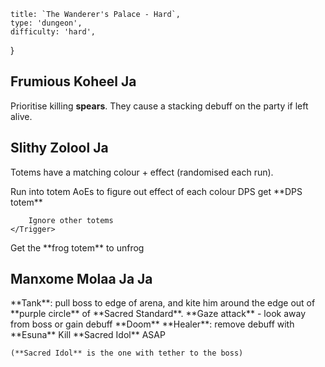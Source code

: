     title: `The Wanderer's Palace - Hard`,
    type: 'dungeon',
    difficulty: 'hard',
}

## Frumious Koheel Ja

Prioritise killing **spears**. <Consequence>They cause a stacking debuff on the party if left alive.</Consequence>

## Slithy Zolool Ja

Totems have a matching colour + effect (randomised each run).

<Trigger type="on" trigger="first totems spawn">
    Run into totem AoEs to figure out effect of each colour
</Trigger>

<OnlyDPS>
    <Trigger type="on" trigger="subsequent totem spawns">
        DPS get **DPS totem**

        Ignore other totems
    </Trigger>
</OnlyDPS>

<Trigger type="if" trigger="you become a frog" color="green">
    Get the **frog totem** to unfrog
</Trigger>

## Manxome Molaa Ja Ja

<OnlyTank>
    **Tank**: pull boss to edge of arena, and kite him around the edge out of <Purple>**purple circle**</Purple> of **Sacred Standard**.
</OnlyTank>

<Trigger type="on cast" trigger="Soul Douse" color="orange">
    **Gaze attack** - look away from boss<Consequence> or gain debuff <Red>**Doom**</Red></Consequence>
</Trigger>

<OnlyHealer>
    <Trigger type="on gain debuff" trigger="Doom" color="purple">
        **Healer**: remove debuff with **Esuna**
    </Trigger>
</OnlyHealer>

<Trigger type="on spawn" trigger="Sacred Idol">
    Kill **Sacred Idol** ASAP

    (**Sacred Idol** is the one with tether to the boss)
</Trigger>